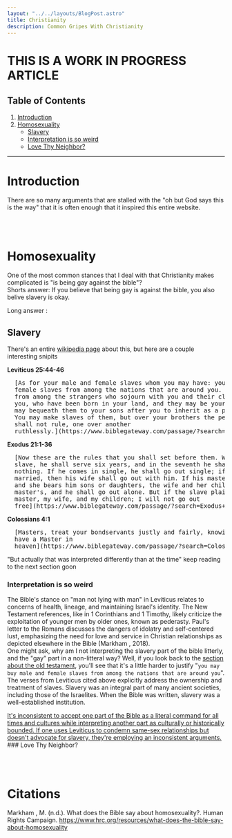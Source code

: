 ```yaml
---
layout: "../../layouts/BlogPost.astro"
title: Christianity
description: Common Gripes With Christianity
---
```




<h1 style={{ color: 'red !important' }}> THIS IS A WORK IN PROGRESS ARTICLE </h1>

## Table of Contents

1. [Introduction](#introduction)
2. [Homosexuality](#homosexuality)
   - [Slavery](#slavery)
   - [Interpretation is so weird](#interpretation-is-so-weird)
   - [Love Thy Neighbor?](#love-thy-neighbor)

---

# Introduction

There are so many arguments that are stalled with the "oh but God says this is the way" that it is often enough that it inspired this entire website.

<br></br>

# Homosexuality

One of the most common stances that I deal with that Christianity makes complicated is "is being gay against the bible"?  
Shorts answer: If you believe that being gay is against the bible, you also belive slavery is okay.

Long answer :

## Slavery

There's an entire [wikipedia page](https://en.wikipedia.org/wiki/The_Bible_and_slavery?lang=en) about this, but here are a couple interesting snipits

<b>Leviticus 25:44-46</b>
<pre>
  [As for your male and female slaves whom you may have: you may buy male and
  female slaves from among the nations that are around you. 45 You may also buy
  from among the strangers who sojourn with you and their clans that are with
  you, who have been born in your land, and they may be your property. 46 You
  may bequeath them to your sons after you to inherit as a possession forever.
  You may make slaves of them, but over your brothers the people of Israel you
  shall not rule, one over another
  ruthlessly.](https://www.biblegateway.com/passage/?search=Leviticus+25%3A44-46&version=ESV)
</pre>
<b>Exodus 21:1-36</b>
<pre>
  [Now these are the rules that you shall set before them. When you buy a Hebrew
  slave, he shall serve six years, and in the seventh he shall go out free, for
  nothing. If he comes in single, he shall go out single; if he comes in
  married, then his wife shall go out with him. If his master gives him a wife
  and she bears him sons or daughters, the wife and her children shall be her
  master's, and he shall go out alone. But if the slave plainly says, ‘I love my
  master, my wife, and my children; I will not go out
  free](https://www.biblegateway.com/passage/?search=Exodus+21%3A1-36&version=ESV)
</pre>

<b>Colossians 4:1</b>
<pre>
  [Masters, treat your bondservants justly and fairly, knowing that you also
  have a Master in
  heaven](https://www.biblegateway.com/passage/?search=Colossians+4%3A1&version=ESV)
</pre>


"But actually that was interpreted differently than at the time" keep reading to the next section goon

### Interpretation is so weird

The Bible's stance on "man not lying with man" in Leviticus relates to concerns of health, lineage, and maintaining Israel's identity. The New Testament references, like in 1 Corinthians and 1 Timothy, likely criticize the exploitation of younger men by older ones, known as pederasty. Paul's letter to the Romans discusses the dangers of idolatry and self-centered lust, emphasizing the need for love and service in Christian relationships as depicted elsewhere in the Bible (Markham , 2018).  
One might ask, why am I not interpreting the slavery part of the bible litterly, and the "gay" part in a non-litteral way? Well, if you look back to the [section about the old testament](#the-old-testament), you'll see that it's a little harder to justify "`you may buy male and female slaves from among the nations that are around you`".  
The verses from Leviticus cited above explicitly address the ownership and treatment of slaves. Slavery was an integral part of many ancient societies, including those of the Israelites. When the Bible was written, slavery was a well-established institution.

<u>
  It's inconsistent to accept one part of the Bible as a literal command for all
  times and cultures while interpreting another part as culturally or
  historically bounded. If one uses Leviticus to condemn same-sex relationships
  but doesn't advocate for slavery, they're employing an inconsistent arguments.
</u>
### Love Thy Neighbor?

<br></br>
# Citations
Markham , M. (n.d.). What does the Bible say about homosexuality?. Human Rights Campaign. https://www.hrc.org/resources/what-does-the-bible-say-about-homosexuality 
